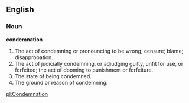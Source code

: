 ==English==

===Noun===

'''condemnation'''

#The act of condemning or pronouncing to be wrong; censure; blame; disapprobation.
#The act of judicially condemning, or adjudging guilty, unfit for use, or forfeited; the act of dooming to punishment or forfeiture.
#The state of being condemned.
#The ground or reason of condemning.

[[pl:Condemnation]]